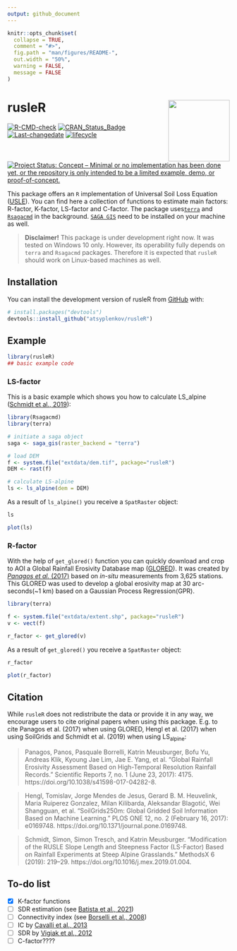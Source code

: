 ```yaml
---
output: github_document
---
```


<!-- README.md is generated from README.Rmd. Please edit that file -->

```r
knitr::opts_chunk$set(
  collapse = TRUE,
  comment = "#>",
  fig.path = "man/figures/README-",
  out.width = "50%",
  warning = FALSE,
  message = FALSE
)
```

# rusleR <img src="man/figures/logo.svg" align="right" height="139" />

<!-- badges: start -->
[![R-CMD-check](https://github.com/atsyplenkov/rusleR/workflows/R-CMD-check/badge.svg)](https://github.com/atsyplenkov/rusleR/actions)
[![CRAN_Status_Badge](https://www.r-pkg.org/badges/version/rusleR)](https://cran.r-project.org/package=rusleR)
[![Last-changedate](https://img.shields.io/badge/last%20change-`r gsub('-', '--', Sys.Date())`-yellowgreen.svg)](/commits/master)
[![lifecycle](https://img.shields.io/badge/lifecycle-experimental-orange.svg)](https://www.tidyverse.org/lifecycle/#experimental)
[![Project Status: Concept – Minimal or no implementation has been done yet, or the repository is only intended to be a limited example, demo, or proof-of-concept.](https://www.repostatus.org/badges/latest/concept.svg)](https://www.repostatus.org/#concept)

<!-- badges: end -->

This package offers an `R` implementation of Universal Soil Loss Equation ([USLE](https://en.wikipedia.org/wiki/Universal_Soil_Loss_Equation)). You can find here a collection of functions to estimate main factors: R-factor, K-factor, LS-factor and C-factor. The package uses[ `terra`](https://github.com/rspatial/terra) and [`Rsagacmd`](https://github.com/stevenpawley/Rsagacmd/) in the background. [`SAGA GIS`](https://sourceforge.net/projects/saga-gis/) need to be installed on your machine as well.

> __Disclaimer!__ This package is under development right now. It was tested on Windows 10 only. However, its operability fully depends on `terra` and `Rsagacmd` packages. Therefore it is expected that `rusleR` should work on Linux-based machines as well.

## Installation

You can install the development version of rusleR from [GitHub](https://github.com/) with:

``` r
# install.packages("devtools")
devtools::install_github("atsyplenkov/rusleR")
```

## Example

```r
library(rusleR)
## basic example code
```

### LS-factor
This is a basic example which shows you how to calculate LS_alpine ([Schmidt et al., 2019](https://www.sciencedirect.com/science/article/pii/S2215016119300056)):

```r
library(Rsagacmd)
library(terra)

# initiate a saga object
saga <- saga_gis(raster_backend = "terra")

# load DEM
f <- system.file("extdata/dem.tif", package="rusleR")
DEM <- rast(f)

# calculate LS-alpine
ls <- ls_alpine(dem = DEM)
```

As a result of `ls_alpine()` you receive a `SpatRaster` object:
```r
ls
```

```r
plot(ls)
```

### R-factor
With the help of `get_glored()` function you can quickly download and crop to AOI a Global Rainfall Erosivity Database map ([GLORED](https://esdac.jrc.ec.europa.eu/content/global-rainfall-erosivity)). It was created by [*Panagos et al.* (2017)](https://www.nature.com/articles/s41598-017-04282-8) based on *in-situ* measurements from 3,625 stations. This GLORED was used to develop a global erosivity map at 30 arc-seconds(~1 km) based on a Gaussian Process Regression(GPR). 

```r

library(terra)

f <- system.file("extdata/extent.shp", package="rusleR")
v <- vect(f)

r_factor <- get_glored(v)

```

As a result of `get_glored()` you receive a `SpatRaster` object:
```r
r_factor
```

```r
plot(r_factor)
```

## Citation
While `rusleR` does not redistribute the data or provide it in any way, we encourage users to cite original papers when using this package. E.g. to cite Panagos et al. (2017) when using GLORED, Hengl et al. (2017) when using SoilGrids and Schmidt et al. (2019) when using LS<sub>alpine</sub>:

> Panagos, Panos, Pasquale Borrelli, Katrin Meusburger, Bofu Yu, Andreas Klik, Kyoung Jae Lim, Jae E. Yang, et al. “Global Rainfall Erosivity Assessment Based on High-Temporal Resolution Rainfall Records.” Scientific Reports 7, no. 1 (June 23, 2017): 4175. https://doi.org/10.1038/s41598-017-04282-8.

> Hengl, Tomislav, Jorge Mendes de Jesus, Gerard B. M. Heuvelink, Maria Ruiperez Gonzalez, Milan Kilibarda, Aleksandar Blagotić, Wei Shangguan, et al. “SoilGrids250m: Global Gridded Soil Information Based on Machine Learning.” PLOS ONE 12, no. 2 (February 16, 2017): e0169748. https://doi.org/10.1371/journal.pone.0169748.

> Schmidt, Simon, Simon Tresch, and Katrin Meusburger. “Modification of the RUSLE Slope Length and Steepness Factor (LS-Factor) Based on Rainfall Experiments at Steep Alpine Grasslands.” MethodsX 6 (2019): 219–29. https://doi.org/10.1016/j.mex.2019.01.004.

## To-do list
- [x] K-factor functions
- [ ] SDR estimation (see [Batista et al., 2021](https://www.sciencedirect.com/science/article/pii/S1364815221000049))
- [ ] Connectivity index (see [Borselli et al., 2008](https://www.sciencedirect.com/science/article/pii/S0341816208000982))
- [ ] IC by [Cavalli et al., 2013](https://www.sciencedirect.com/science/article/pii/S0169555X12002267)
- [ ] SDR by [Vigiak et al., 2012](https://www.sciencedirect.com/science/article/pii/S0169555X11004478)
- [ ] C-factor????
